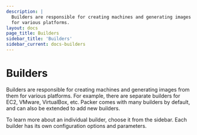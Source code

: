 ```yaml
---
description: |
  Builders are responsible for creating machines and generating images from them
  for various platforms.
layout: docs
page_title: Builders
sidebar_title: 'Builders'
sidebar_current: docs-builders
---
```


# Builders

Builders are responsible for creating machines and generating images from them
for various platforms. For example, there are separate builders for EC2,
VMware, VirtualBox, etc. Packer comes with many builders by default, and can
also be extended to add new builders.

To learn more about an individual builder, choose it from the sidebar. Each
builder has its own configuration options and parameters.

